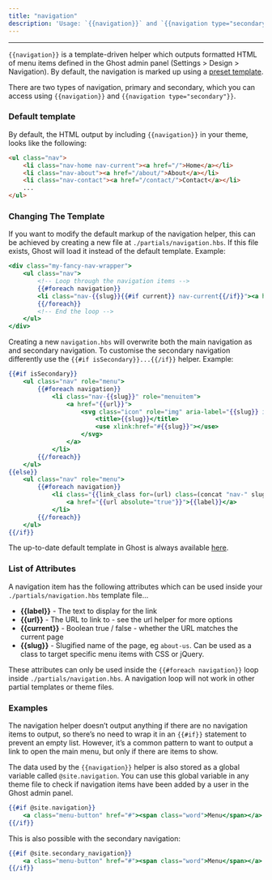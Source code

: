 ```yaml
---
title: "navigation"
description: 'Usage: `{{navigation}}` and `{{navigation type="secondary"}}`'
---
```


***


`{{navigation}}` is a template-driven helper which outputs formatted HTML of menu items defined in the Ghost admin panel (Settings > Design > Navigation). By default, the navigation is marked up using a [preset template](https://github.com/TryGhost/Ghost/blob/3d989eba2371235d41468f7699a08e46fc2b1e87/ghost/core/core/frontend/helpers/tpl/navigation.hbs).

There are two types of navigation, primary and secondary, which you can access using `{{navigation}}` and `{{navigation type="secondary"}}`.

### Default template

By default, the HTML output by including `{{navigation}}` in your theme, looks like the following:

```html
<ul class="nav">
    <li class="nav-home nav-current"><a href="/">Home</a></li>
    <li class="nav-about"><a href="/about/">About</a></li>
    <li class="nav-contact"><a href="/contact/">Contact</a></li>
    ...
</ul>
```

### Changing The Template

If you want to modify the default markup of the navigation helper, this can be achieved by creating a new file at `./partials/navigation.hbs`. If this file exists, Ghost will load it instead of the default template. Example:

```handlebars
<div class="my-fancy-nav-wrapper">
    <ul class="nav">
        <!-- Loop through the navigation items -->
        {{#foreach navigation}}
        <li class="nav-{{slug}}{{#if current}} nav-current{{/if}}"><a href="{{url absolute="true"}}">{{label}}</a></li>
        {{/foreach}}
        <!-- End the loop -->
    </ul>
</div>
```

Creating a new `navigation.hbs` will overwrite both the main navigation as and secondary navigation. To customise the secondary navigation differently use the `{{#if isSecondary}}...{{/if}}` helper. Example:

```handlebars
{{#if isSecondary}}
    <ul class="nav" role="menu">
        {{#foreach navigation}}
            <li class="nav-{{slug}}" role="menuitem">
                <a href="{{url}}">
                    <svg class="icon" role="img" aria-label="{{slug}} icon">
                        <title>{{slug}}</title>
                        <use xlink:href="#{{slug}}"></use>
                    </svg>
                </a>
            </li>
        {{/foreach}}
    </ul>
{{else}}
    <ul class="nav" role="menu">
        {{#foreach navigation}}
            <li class="{{link_class for=(url) class=(concat "nav-" slug)}}" role="menuitem">
                <a href="{{url absolute="true"}}">{{label}}</a>
            </li>
        {{/foreach}}
    </ul>
{{/if}}
```

The up-to-date default template in Ghost is always available [here](https://github.com/TryGhost/Ghost/blob/3d989eba2371235d41468f7699a08e46fc2b1e87/ghost/core/core/frontend/helpers/tpl/navigation.hbs).

### List of Attributes

A navigation item has the following attributes which can be used inside your `./partials/navigation.hbs` template file…

* **\{\{label}}** - The text to display for the link
* **\{\{url}}** - The URL to link to - see the url helper for more options
* **\{\{current}}** - Boolean true / false - whether the URL matches the current page
* **\{\{slug}}** - Slugified name of the page, eg `about-us`. Can be used as a class to target specific menu items with CSS or jQuery.

These attributes can only be used inside the `{{#foreach navigation}}` loop inside `./partials/navigation.hbs`. A navigation loop will not work in other partial templates or theme files.

### Examples

The navigation helper doesn’t output anything if there are no navigation items to output, so there’s no need to wrap it in an `{{#if}}` statement to prevent an empty list. However, it’s a common pattern to want to output a link to open the main menu, but only if there are items to show.

The data used by the `{{navigation}}` helper is also stored as a global variable called `@site.navigation`. You can use this global variable in any theme file to check if navigation items have been added by a user in the Ghost admin panel.

```handlebars
{{#if @site.navigation}}
    <a class="menu-button" href="#"><span class="word">Menu</span></a>
{{/if}}
```

This is also possible with the secondary navigation:

```handlebars
{{#if @site.secondary_navigation}}
    <a class="menu-button" href="#"><span class="word">Menu</span></a>
{{/if}}
```